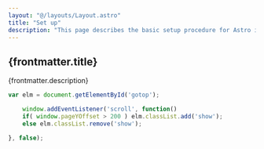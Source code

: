 ```yaml
---
layout: "@/layouts/Layout.astro"
title: "Set up"
description: "This page describes the basic setup procedure for Astro i18n Starter"
---
```


## {frontmatter.title}
{frontmatter.description}

```js
var elm = document.getElementById('gotop');

    window.addEventListener('scroll', function()
    if( window.pageYOffset > 200 ) elm.classList.add('show');
    else elm.classList.remove('show');

}, false);
```
